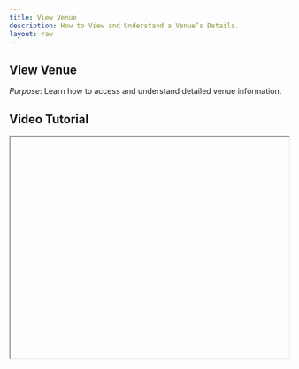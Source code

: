 ```yaml
---
title: View Venue
description: How to View and Understand a Venue’s Details.
layout: raw
---
```



<div className="mdx-content">

## View Venue



*Purpose*: Learn how to access and understand detailed venue information.

## Video Tutorial



<iframe
  width="100%"
  height="400"
  title="View Venue Tutorial"
  allowFullScreen
  className="rounded-lg"
/>

---

## Steps:



❶ **From the left sidebar, click Settings, then navigate to the Venue section.**  
❷ **In the venue list, click on the venue name you wish to view.**  
❸ **You'll be directed to the venue's detailed information page:**
- Shows venue status (e.g., hidden or visible to clients).  
- Displays all information including name, franchise, contact details, opening hours, amenities.  
- A warning box may appear if the venue is not subscribed.
❹ **To return, click the Back button to go back to the venue listing.**

---

**Tip for First-Time Users**:  
Reviewing the venue detail page ensures you have full visibility over the setup and visibility of each location.

<div className="space-y-4 mt-6">

<div className="my-10 border-t border-gray-200" />

## More questions about this


</div>
<div className="space-y-4 mt-6">
  <details className="bg-white rounded-md p-4 border border-gray-300">
  <summary
    className="font-medium text-base text-gray-900"
    style={{
      backgroundColor: 'transparent',
      outline: 'none',
      cursor: 'pointer',
      userSelect: 'none',
      listStyle: 'none',
    }}
  >Can I view venue amenities and working hours?</summary>
   <p className="mt-2 text-sm text-gray-700">
      Yes, the venue details page includes information on amenities and operational hours.
    </p>
  </details>

  <details className="bg-white rounded-md p-4 border border-gray-300">
  <summary
    className="font-medium text-base text-gray-900"
    style={{
      backgroundColor: 'transparent',
      outline: 'none',
      cursor: 'pointer',
      userSelect: 'none',
      listStyle: 'none',
    }}
  >Can I switch back to the venue list?</summary>
    <p className="mt-2 text-sm text-gray-700">
      Yes, use the Back button on the detail page to return to the venue listing.
    </p>
  </details>
</div>
</div>

---

<div className="space-y-4 mt-6">

<div className="my-10 border-t border-gray-200" />

<div className="mdx-content mt-10">

Was this article helpful?

<div style={{ display: 'flex', gap: '1rem' }}>
  <button style={{ padding: '0.5rem', borderRadius: '9999px', backgroundColor: '#f0f0f0' }}>
    👍
  </button>
  <button style={{ padding: '0.5rem', borderRadius: '9999px', backgroundColor: '#f0f0f0' }}>
    👎
  </button>
</div>
</div>

---
</div>

